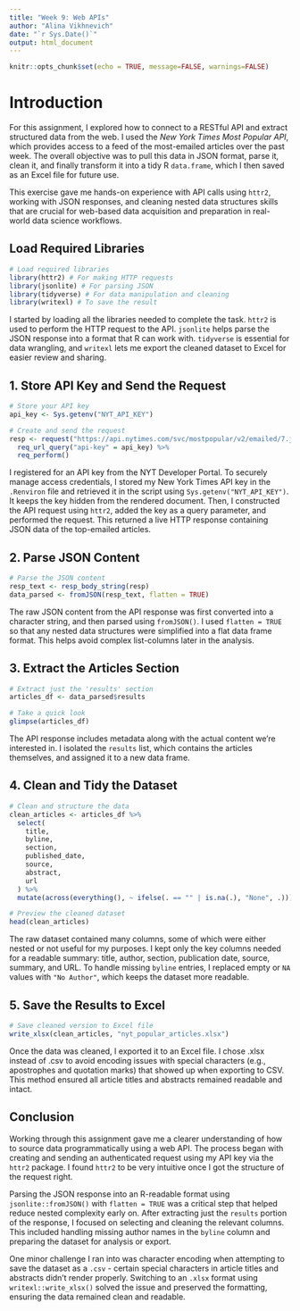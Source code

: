 ---
title: "Week 9: Web APIs"
author: "Alina Vikhnevich"
date: "`r Sys.Date()`"
output: html_document
---

```{r setup, include=FALSE}
knitr::opts_chunk$set(echo = TRUE, message=FALSE, warnings=FALSE)
```

# **Introduction**

For this assignment, I explored how to connect to a RESTful API and extract structured data from the web. I used the *New York Times Most Popular API*, which provides access to a feed of the most-emailed articles over the past week. The overall objective was to pull this data in JSON format, parse it, clean it, and finally transform it into a tidy R `data.frame`, which I then saved as an Excel file for future use.

This exercise gave me hands-on experience with API calls using `httr2`, working with JSON responses, and cleaning nested data structures skills that are crucial for web-based data acquisition and preparation in real-world data science workflows.

## **Load Required Libraries**

```{r load-libraries, warning = FALSE}
# Load required libraries
library(httr2) # For making HTTP requests
library(jsonlite) # For parsing JSON
library(tidyverse) # For data manipulation and cleaning
library(writexl) # To save the result
```

I started by loading all the libraries needed to complete the task. `httr2` is used to perform the HTTP request to the API. `jsonlite` helps parse the JSON response into a format that R can work with. `tidyverse` is essential for data wrangling, and `writexl` lets me export the cleaned dataset to Excel for easier review and sharing.

## **1. Store API Key and Send the Request**

```{r api-key}
# Store your API key
api_key <- Sys.getenv("NYT_API_KEY")

# Create and send the request
resp <- request("https://api.nytimes.com/svc/mostpopular/v2/emailed/7.json") %>%
  req_url_query("api-key" = api_key) %>%
  req_perform()
```

I registered for an API key from the NYT Developer Portal. To securely manage access credentials, I stored my New York Times API key in the `.Renviron` file and retrieved it in the script using `Sys.getenv("NYT_API_KEY")`. It keeps the key hidden from the rendered document. Then, I constructed the API request using `httr2`, added the key as a query parameter, and performed the request. This returned a live HTTP response containing JSON data of the top-emailed articles.

## 2. Parse JSON Content

```{r parse}
# Parse the JSON content
resp_text <- resp_body_string(resp)
data_parsed <- fromJSON(resp_text, flatten = TRUE)
```

The raw JSON content from the API response was first converted into a character string, and then parsed using `fromJSON()`. I used `flatten = TRUE` so that any nested data structures were simplified into a flat data frame format. This helps avoid complex list-columns later in the analysis.

## 3. Extract the Articles Section

```{r extract-data}
# Extract just the 'results' section
articles_df <- data_parsed$results

# Take a quick look
glimpse(articles_df)
```

The API response includes metadata along with the actual content we’re interested in. I isolated the `results` list, which contains the articles themselves, and assigned it to a new data frame.

## 4. Clean and Tidy the Dataset

```{r clean}
# Clean and structure the data
clean_articles <- articles_df %>%
  select(
    title,
    byline,
    section,
    published_date,
    source,
    abstract,
    url
  ) %>%
  mutate(across(everything(), ~ ifelse(. == "" | is.na(.), "None", .)))

# Preview the cleaned dataset
head(clean_articles)
```

The raw dataset contained many columns, some of which were either nested or not useful for my purposes. I kept only the key columns needed for a readable summary: title, author, section, publication date, source, summary, and URL. To handle missing `byline` entries, I replaced empty or `NA` values with `"No Author"`, which keeps the dataset more readable.

## 5. Save the Results to Excel

```{r save-xlsx}
# Save cleaned version to Excel file
write_xlsx(clean_articles, "nyt_popular_articles.xlsx")
```

Once the data was cleaned, I exported it to an Excel file. I chose .xlsx instead of .csv to avoid encoding issues with special characters (e.g., apostrophes and quotation marks) that showed up when exporting to CSV. This method ensured all article titles and abstracts remained readable and intact.

## **Conclusion**

Working through this assignment gave me a clearer understanding of how to source data programmatically using a web API. The process began with creating and sending an authenticated request using my API key via the `httr2` package. I found `httr2` to be very intuitive once I got the structure of the request right.

Parsing the JSON response into an R-readable format using `jsonlite::fromJSON()` with `flatten = TRUE` was a critical step that helped reduce nested complexity early on. After extracting just the `results` portion of the response, I focused on selecting and cleaning the relevant columns. This included handling missing author names in the `byline` column and preparing the dataset for analysis or export.

One minor challenge I ran into was character encoding when attempting to save the dataset as a `.csv` - certain special characters in article titles and abstracts didn’t render properly. Switching to an `.xlsx` format using `writexl::write_xlsx()` solved the issue and preserved the formatting, ensuring the data remained clean and readable.
